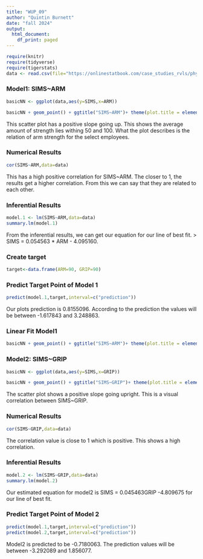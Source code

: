 ```yaml
---
title: "WUP_09"
author: "Quintin Burnett"
date: "fall 2024"
output:
  html_document:
    df_print: paged
---
```


```r
require(knitr)
require(tidyverse)
require(tigerstats)
data <- read.csv(file="https://onlinestatbook.com/case_studies_rvls/physical_strength/data.txt", sep="", header=TRUE)
```

### Model1: SIMS~ARM

```r
basicNN <- ggplot(data,aes(y=SIMS,x=ARM))
```

```r
basicNN + geom_point() + ggtitle("SIMS~ARM")+ theme(plot.title = element_text(hjust = 0.5, size = 20))
```

This scatter plot has a positive slope going up. This shows the average amount of strength lies withing 50 and 100. What the plot describes is the relation of arm strength for the select employees.

### Numerical Results

```r
cor(SIMS~ARM,data=data)
```

This has a high positive correlation for SIMS~ARM. The closer to 1, the results get a higher correlation. From this we can say that they are related to each other.

### Inferential Results
  
```r
model.1 <- lm(SIMS~ARM,data=data)
summary.lm(model.1)
```

From the inferential results, we can get our equation for our line of best fit. > SIMS = 0.054563 * ARM - 4.095160.


### Create target

```r
target<-data.frame(ARM=90, GRIP=90)
```

### Predict Target Point of Model 1

```r
predict(model.1,target,interval=c("prediction"))
```
Our plots prediction is 0.8155096. According to the prediction the values will be between -1.617843 and 3.248863.

### Linear Fit Model1

```r
basicNN + geom_point() + ggtitle("SIMS~ARM")+ theme(plot.title = element_text(hjust = 0.5, size = 20))+ geom_smooth(method=lm)
```

### Model2: SIMS~GRIP

```r
basicNN <- ggplot(data,aes(y=SIMS,x=GRIP))
```

```r
basicNN + geom_point() + ggtitle("SIMS~GRIP")+ theme(plot.title = element_text(hjust = 0.5, size = 20))
```

The scatter plot shows a positive slope going upright. This is a visual correlation between SIMS~GRIP.

### Numerical Results

```r
cor(SIMS~GRIP,data=data)
```

The correlation value is close to 1 which is positive. This shows a high correlation.

### Inferential Results
  
```r
model.2 <- lm(SIMS~GRIP,data=data)
summary.lm(model.2)
```

Our estimated equation for model2 is SIMS = 0.045463GRIP -4.809675 for our line of best fit.

### Predict Target Point of Model 2

```r
predict(model.1,target,interval=c("prediction"))
predict(model.2,target,interval=c("prediction"))
```
Model2 is predicted to be -0.7180063. The prediction values will be between -3.292089 and 1.856077.
